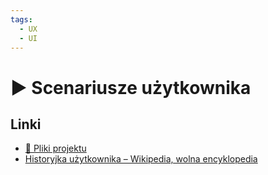 ```yaml
---
tags:
  - UX
  - UI
---
```



# ▶️ Scenariusze użytkownika

<YouTubePlayer videoId="bd9MbXr2xoM" />

## Linki

- [💾 Pliki projektu](/download/courses/web-design/user-stories.zip)
- [Historyjka użytkownika – Wikipedia, wolna encyklopedia](https://pl.wikipedia.org/wiki/Historyjka_u%C5%BCytkownika)

